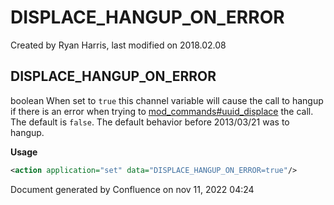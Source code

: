 
# DISPLACE_HANGUP_ON_ERROR 

 Created by  Ryan Harris, last modified on 2018.02.08

## DISPLACE_HANGUP_ON_ERROR

boolean When set to `true` this channel variable will cause the call to hangup if there is an error when trying to [mod\_commands#uuid\_displace](../FreeSWITCH-Explained/Modules/mod_commands_1966741.mdx#uuid_displace) the call. The default is `false`. The default behavior before 2013/03/21 was to hangup.

**Usage**

```xml
<action application="set" data="DISPLACE_HANGUP_ON_ERROR=true"/>
```

Document generated by Confluence on nov 11, 2022 04:24
